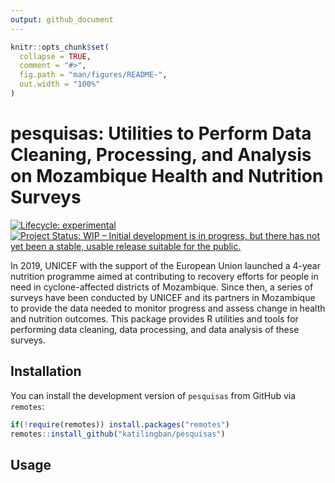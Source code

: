 ```yaml
---
output: github_document
---
```


<!-- README.md is generated from README.Rmd. Please edit that file -->

```r
knitr::opts_chunk$set(
  collapse = TRUE,
  comment = "#>",
  fig.path = "man/figures/README-",
  out.width = "100%"
)
```

# pesquisas: Utilities to Perform Data Cleaning, Processing, and Analysis on Mozambique Health and Nutrition Surveys

<!-- badges: start -->
[![Lifecycle: experimental](https://img.shields.io/badge/lifecycle-experimental-orange.svg)](https://lifecycle.r-lib.org/articles/stages.html#experimental)
[![Project Status: WIP – Initial development is in progress, but there has not yet been a stable, usable release suitable for the public.](https://www.repostatus.org/badges/latest/wip.svg)](https://www.repostatus.org/#wip)
<!-- badges: end -->

In 2019, UNICEF with the support of the European Union launched a 4-year nutrition programme aimed at contributing to recovery efforts for people in need in cyclone-affected districts of Mozambique. Since then, a series of surveys have been conducted by UNICEF and its partners in Mozambique to provide the data needed to monitor progress and assess change in health and nutrition outcomes. This package provides R utilities and tools for performing data cleaning, data processing, and data analysis of these surveys.

## Installation

You can install the development version of `pesquisas` from GitHub via `remotes`:

``` r
if(!require(remotes)) install.packages("remotes")
remotes::install_github("katilingban/pesquisas")
```

## Usage
